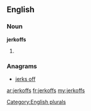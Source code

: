 ==English==

===Noun===
'''jerkoffs'''

# {{plural of|[[jerkoff]]}}

===Anagrams===
* [[jerks off#English|jerks off]]

[[Category:English plurals]]

[[ar:jerkoffs]]
[[fr:jerkoffs]]
[[my:jerkoffs]]